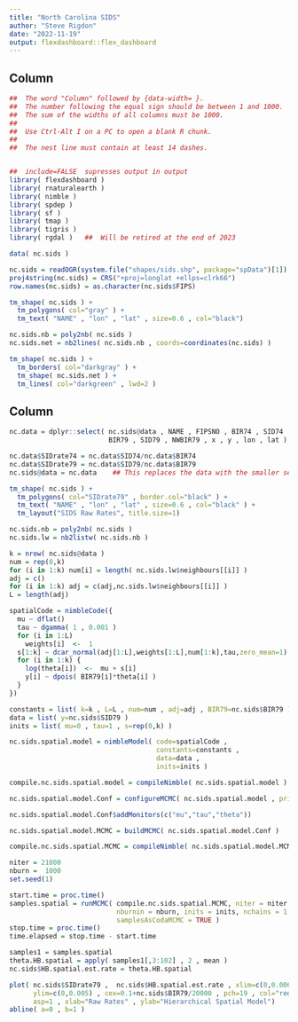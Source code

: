 ```yaml
---
title: "North Carolina SIDS"
author: "Steve Rigdon"
date: "2022-11-19"
output: flexdashboard::flex_dashboard
---
```


Column {data-width=500}
--------------------
```r
##  The word "Column" followed by {data-width= }.  
##  The number following the equal sign should be between 1 and 1000.  
##  The sum of the widths of all columns must be 1000.
##
##  Use Ctrl-Alt I on a PC to open a blank R chunk.
## 
##  The nest line must contain at least 14 dashes.
```



```r
```


```r
##  include=FALSE  supresses output in output
library( flexdashboard )
library( rnaturalearth )
library( nimble )
library( spdep )
library( sf )
library( tmap )
library( tigris )
library( rgdal )   ##  Will be retired at the end of 2023

data( nc.sids ) 

nc.sids = readOGR(system.file("shapes/sids.shp", package="spData")[1])
proj4string(nc.sids) = CRS("+proj=longlat +ellps=clrk66")
row.names(nc.sids) = as.character(nc.sids$FIPS)
```

```r
tm_shape( nc.sids ) +
  tm_polygons( col="gray" ) +
  tm_text( "NAME" , "lon" , "lat" , size=0.6 , col="black")
```

```r
nc.sids.nb = poly2nb( nc.sids )
nc.sids.net = nb2lines( nc.sids.nb , coords=coordinates(nc.sids) )

tm_shape( nc.sids ) +
  tm_borders( col="darkgray" ) +
  tm_shape( nc.sids.net ) +
  tm_lines( col="darkgreen" , lwd=2 )

```

Column {data-width=500}
--------------------
```r
nc.data = dplyr::select( nc.sids@data , NAME , FIPSNO , BIR74 , SID74 , NWBIR74 , 
                         BIR79 , SID79 , NWBIR79 , x , y , lon , lat )

nc.data$SIDrate74 = nc.data$SID74/nc.data$BIR74
nc.data$SIDrate79 = nc.data$SID79/nc.data$BIR79
nc.sids@data = nc.data    ## This replaces the data with the smaller set.

tm_shape( nc.sids ) +
  tm_polygons( col="SIDrate79" , border.col="black" ) +
  tm_text( "NAME" , "lon" , "lat" , size=0.6 , col="black" ) +
  tm_layout("SIDS Raw Rates", title.size=1)
```

```r
nc.sids.nb = poly2nb( nc.sids )
nc.sids.lw = nb2listw( nc.sids.nb )

k = nrow( nc.sids@data )
num = rep(0,k)
for (i in 1:k) num[i] = length( nc.sids.lw$neighbours[[i]] )
adj = c()
for (i in 1:k) adj = c(adj,nc.sids.lw$neighbours[[i]] )
L = length(adj)

spatialCode = nimbleCode({
  mu ~ dflat()
  tau ~ dgamma( 1 , 0.001 )
  for (i in 1:L)
    weights[i]  <-  1
  s[1:k] ~ dcar_normal(adj[1:L],weights[1:L],num[1:k],tau,zero_mean=1)
  for (i in 1:k) {
    log(theta[i])  <-  mu + s[i]
    y[i] ~ dpois( BIR79[i]*theta[i] )
  }  
})

constants = list( k=k , L=L , num=num , adj=adj , BIR79=nc.sids$BIR79 )
data = list( y=nc.sids$SID79 )
inits = list( mu=0 , tau=1 , s=rep(0,k) )

nc.sids.spatial.model = nimbleModel( code=spatialCode , 
                                     constants=constants , 
                                     data=data ,
                                     inits=inits )

compile.nc.sids.spatial.model = compileNimble( nc.sids.spatial.model )

nc.sids.spatial.model.Conf = configureMCMC( nc.sids.spatial.model , print = TRUE )

nc.sids.spatial.model.Conf$addMonitors(c("mu","tau","theta"))

nc.sids.spatial.model.MCMC = buildMCMC( nc.sids.spatial.model.Conf )

compile.nc.sids.spatial.MCMC = compileNimble( nc.sids.spatial.model.MCMC )

niter = 21000
nburn =  1000
set.seed(1)

start.time = proc.time()
samples.spatial = runMCMC( compile.nc.sids.spatial.MCMC, niter = niter, 
                           nburnin = nburn, inits = inits, nchains = 1, 
                           samplesAsCodaMCMC = TRUE )
stop.time = proc.time()
time.elapsed = stop.time - start.time

samples1 = samples.spatial
theta.HB.spatial = apply( samples1[,3:102] , 2 , mean )
nc.sids$HB.spatial.est.rate = theta.HB.spatial
```
```r
plot( nc.sids$SIDrate79 ,  nc.sids$HB.spatial.est.rate , xlim=c(0,0.0062) , 
      ylim=c(0,0.005) , cex=0.1+nc.sids$BIR79/20000 , pch=19 , col="red" ,
      asp=1 , xlab="Raw Rates" , ylab="Hierarchical Spatial Model")
abline( a=0 , b=1 )

```

